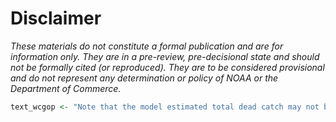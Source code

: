 \pagebreak
\pagenumbering{roman}
\setcounter{page}{1}

\renewcommand{\thetable}{\roman{table}}
\renewcommand{\thefigure}{\roman{figure}}


\setlength\parskip{0.5em plus 0.1em minus 0.2em}

\vspace{500cm}

# Disclaimer{-}

_These materials do not constitute a formal publication and are for information only. They are in a pre-review, pre-decisional state and should not be formally cited (or reproduced). They are to be considered provisional and do not represent any determination or policy of NOAA or the Department of Commerce._

\pagebreak

```r
text_wcgop <- "Note that the model estimated total dead catch may not be the same as the \\gls{wcgop} estimates of total mortality [@somers2021], which are the `official' records for determining whether the \\gls{acl} has been exceeded."
```
